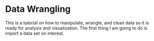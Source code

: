 # Data Wrangling {#intro}


This is a tutorial on how to manipulate, wrangle, and clean data so it is ready for analysis and visualization. The first thing I am going to do is import a data set on interest. 

```r




```
